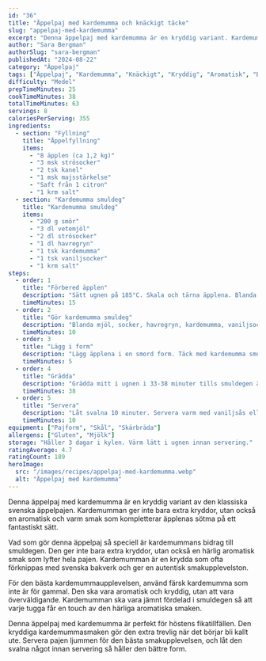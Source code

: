 ```yaml
---
id: "36"
title: "Äppelpaj med kardemumma och knäckigt täcke"
slug: "appelpaj-med-kardemumma"
excerpt: "Denna äppelpaj med kardemumma är en kryddig variant. Kardemumman ger en aromatisk och varm smak."
author: "Sara Bergman"
authorSlug: "sara-bergman"
publishedAt: "2024-08-22"
category: "Äppelpaj"
tags: ["Äppelpaj", "Kardemumma", "Knäckigt", "Kryddig", "Aromatisk", "Bakning"]
difficulty: "Medel"
prepTimeMinutes: 25
cookTimeMinutes: 38
totalTimeMinutes: 63
servings: 8
caloriesPerServing: 355
ingredients:
  - section: "Fyllning"
    title: "Äppelfyllning"
    items:
      - "8 äpplen (ca 1,2 kg)"
      - "3 msk strösocker"
      - "2 tsk kanel"
      - "1 msk majsstärkelse"
      - "Saft från 1 citron"
      - "1 krm salt"
  - section: "Kardemumma smuldeg"
    title: "Kardemumma smuldeg"
    items:
      - "200 g smör"
      - "3 dl vetemjöl"
      - "2 dl strösocker"
      - "1 dl havregryn"
      - "1 tsk kardemumma"
      - "1 tsk vaniljsocker"
      - "1 krm salt"
steps:
  - order: 1
    title: "Förbered äpplen"
    description: "Sätt ugnen på 185°C. Skala och tärna äpplena. Blanda med socker, kanel, majsstärkelse, citronsaft och salt."
    timeMinutes: 15
  - order: 2
    title: "Gör kardemumma smuldeg"
    description: "Blanda mjöl, socker, havregryn, kardemumma, vaniljsocker och salt. Nyp i smöret försiktigt."
    timeMinutes: 10
  - order: 3
    title: "Lägg i form"
    description: "Lägg äpplena i en smord form. Täck med kardemumma smuldegen så att allt är täckt."
    timeMinutes: 5
  - order: 4
    title: "Grädda"
    description: "Grädda mitt i ugnen i 33-38 minuter tills smuldegen är gyllenbrun och knäckig."
    timeMinutes: 38
  - order: 5
    title: "Servera"
    description: "Låt svalna 10 minuter. Servera varm med vaniljsås eller glass."
    timeMinutes: 10
equipment: ["Pajform", "Skål", "Skärbräda"]
allergens: ["Gluten", "Mjölk"]
storage: "Håller 3 dagar i kylen. Värm lätt i ugnen innan servering."
ratingAverage: 4.7
ratingCount: 189
heroImage:
  src: "/images/recipes/appelpaj-med-kardemumma.webp"
  alt: "Äppelpaj med kardemumma"
---
```


Denna äppelpaj med kardemumma är en kryddig variant av den klassiska svenska äppelpajen. Kardemumman ger inte bara extra kryddor, utan också en aromatisk och varm smak som kompletterar äpplenas sötma på ett fantastiskt sätt.

Vad som gör denna äppelpaj så speciell är kardemummans bidrag till smuldegen. Den ger inte bara extra kryddor, utan också en härlig aromatisk smak som lyfter hela pajen. Kardemumman är en krydda som ofta förknippas med svenska bakverk och ger en autentisk smakupplevelston.

För den bästa kardemummaupplevelsen, använd färsk kardemumma som inte är för gammal. Den ska vara aromatisk och kryddig, utan att vara överväldigande. Kardemumman ska vara jämnt fördelad i smuldegen så att varje tugga får en touch av den härliga aromatiska smaken.

Denna äppelpaj med kardemumma är perfekt för höstens fikatillfällen. Den kryddiga kardemummasmaken gör den extra trevlig när det börjar bli kallt ute. Servera pajen ljummen för den bästa smakupplevelsen, och låt den svalna något innan servering så håller den bättre form.
